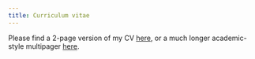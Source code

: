 ```yaml
---
title: Curriculum vitae
---
```


Please find a 2-page version of my CV [here](https://daryavanichkina.com/files/daryavanichkinaResume.pdf), or a much longer academic-style multipager [here](https://daryavanichkina.com/files/daryavanichkinaCV.pdf).

